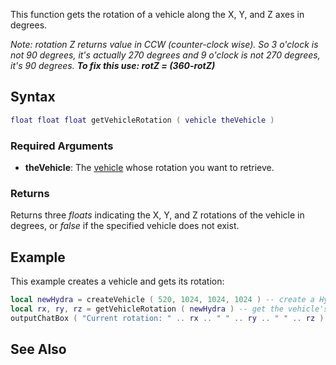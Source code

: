 
{{Server client function}}
{{Deprecated|getElementRotation|}}

This function gets the rotation of a vehicle along the X, Y, and Z axes in degrees.

''Note: rotation Z returns value in CCW (counter-clock wise). So 3 o'clock is not 90 degrees, it's actually 270 degrees and 9 o'clock is not 270 degrees, it's 90 degrees. '''To fix this use: rotZ = (360-rotZ)'''''

==Syntax==
<syntaxhighlight lang="lua">float float float getVehicleRotation ( vehicle theVehicle )</syntaxhighlight>

===Required Arguments===
*'''theVehicle''': The [[/vehicle.md|vehicle]] whose rotation you want to retrieve.

===Returns===
Returns three ''floats'' indicating the X, Y, and Z rotations of the vehicle in degrees, or ''false'' if the specified vehicle does not exist.

==Example==
This example creates a vehicle and gets its rotation:
<syntaxhighlight lang="lua">local newHydra = createVehicle ( 520, 1024, 1024, 1024 ) -- create a Hydra
local rx, ry, rz = getVehicleRotation ( newHydra ) -- get the vehicle's x, y and z rotations and store them in rx, ry, and rz
outputChatBox ( "Current rotation: " .. rx .. " " .. ry .. " " .. rz ) -- output the rotations
</syntaxhighlight>

==See Also==
{{Vehicle functions}}